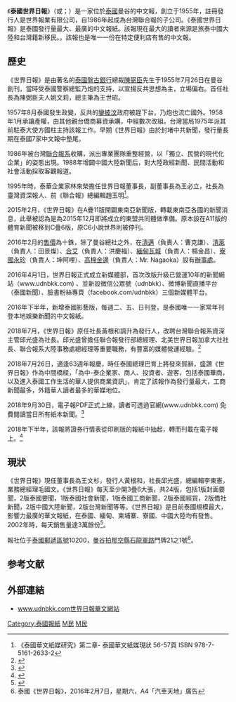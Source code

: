 {{Infobox Newspaper
|name = 泰國世界日報
|logo = [[File:Shi_Jie_Ri_Bao.gif|220px]]
|image = Shi Jie Ri Bao headquarter.jpg
|caption= 泰国世界日报曼谷总部
|type = [[日報|日報]]
|format = 寬版
|owners = [[聯合報系|聯合報系]]
|publisher = 世界日報有限公司
|editor = 黄根和
|founder = [[陳弼臣|陳弼臣]]
|foundation = 1955年7月26日
|political = 
|price = 10銖
|headquarters = {{THA}}[[曼谷|曼谷]]拍那空縣 
|circulation = 
|website = [http://www.udnbkk.com/ 泰國世界日報]
}}
{{Infobox Company 
| company_name       = 世界報業有限公司
| company_name_en    = Universal Press Co. Ltd.
| company_logo       = 
| company_type       = [[股份有限公司|股份有限公司]]
| company_slogan     = 正派辦報
|location = {{THA}}
|zip_code = 
|footnotes =
|key_people = 黃根和發行人，邱光盛社長
|industry = 新聞出版業
|products = 中文報紙 
}}

《'''泰國世界日報'''》（{{lang-th|หนังสือพิมพ์สากล}}或{{lang|th|ซื่อเจี้ยยื่อเป้า}}；{{lang-en|The Universal Daily News}}）是一家位於[[泰國|泰國]]曼谷的中文報，創立于1955年，註冊發行人是世界報業有限公司，自1986年起成為台灣聯合報的子公司。《泰國世界日報》是泰國發行量最大、最廣的中文報紙。該報現在最大的讀者來源是旅泰中國大陸和台灣籍新移民。{{cn|除了報紙之外，每年出版《泰緬企業名錄》，慶祝中華人民共和國成立的《今日中國》特刊，和慶祝中華民國雙十國慶的《今日台灣》特刊|time=2017-11-12}}。該報也是唯一一份在特定便利店有售的中文報。

==歷史==
《世界日報》是由著名的[[泰國|泰國]][[盤古銀行|盤古銀行]]總裁[[陳弼臣|陳弼臣]]先生于1955年7月26日在曼谷創刊，當時受泰國警察總監乃炮的支持，以宣揚反共思想為主，立場偏右。首任社長為陳弼臣夫人姚文莉，總主筆為王世昭。

1957年8月泰國發生政變，反共的[[鑾披汶|鑾披汶]]政府被趕下台，乃炮也流亡國外。1958年1月承讓產權，由其他親台僑商募資承購，中經數次改組。台灣當局1975年派其前駐泰大使方國柱主持該報工作。早期《世界日報》由於封堵中共新聞，發行量長期在泰國7家中文報中墊尾。

1986年被台灣[[聯合報|聯合報系]]收購，派出專業團隊重整經營，以「獨立、民營的現代化企業」的姿態出現。1988年增闢中國大陸新聞后，對大陸政經新聞、民間活動和社會活動採取客觀報道。

1995年時，泰華企業家林來榮擔任世界日報董事長，副董事長為王必立，社長為臺灣資深報人、前《聯合報》總編輯趙玉明<ref>《泰國華文紙媒研究》第二章- 泰國華文紙媒現狀 56-57頁 ISBN 978-7-5161-2633-2 </ref>。

2015年2月，《世界日報》在A疊11版開闢東南亞新聞版，轉載東南亞各國的新聞消息，此舉被認為是為2015年12月即將成立的東盟共同體做準備。原本設在A11版的體育新聞被移到C疊6版，原C6小說世界則被停刊。

2016年2月的[[售價|售價]]為十銖，除了曼谷總社之外，在[[清邁|清邁]]（負責人：曹克謙）、[[清萊|清萊]]（負責人：田景燦）、[[合艾|合艾]]（負責人：洪慶福）、[[緬甸|緬甸]][[曼德勒|瓦城]]（負責人：楊金昌）、[[寮國|寮國]][[永珍|永珍]]（負責人：坤阿哩）、[[高棉|高棉]][[金邊|金邊]]（負責人：Mr. Nagaoka）設有[[辦事處|辦事處]]。

2016年4月1日，世界日報正式成立新媒體部，首次改版升級已營運10年的新聞網站（www.udnbkk.com) 、並新設微信公眾號（udnbkk）、微博新聞直播平台（泰國新聞）、臉書粉絲專頁（facebook.com/udnbkk）三個新媒體平台。

2016年下半年，新增泰國影藝版，每週二、五、日刊登，是泰國唯一一家常年刊登本地娛樂新聞的中文報紙。

2018年7月，《世界日報》原任社長黃根和調升為發行人，改聘台灣聯合報系資深主管邱光盛為社長。邱光盛曾擔任聯合報發行部總經理、北美世界日報加拿大社社長、聯合報系大陸事務處總經理等重要職務，有豐富的媒體營運經驗。<ref>{{Cite web|url=http://www.udnbkk.com/portal.php?mod=view&aid=260639|title=邱光盛 接任泰國世界日報社長|accessdate=2018-12-26|last=泰国世界日报|work=泰國世界日報|archive-date=2018-12-26|archive-url=https://web.archive.org/web/20181226184250/http://www.udnbkk.com/portal.php?mod=view&aid=260639|dead-url=no}}</ref> 

2018年7月26日，適逢63週年報慶，時任泰國總理巴育上將發來賀辭，盛讚《世界日報》作為中間橋樑，「為中-泰企業家、商人、投資者、遊客，包括泰國華商，以及進入泰國工作生活的華人提供商業資訊」，肯定了該報作為發行量最大，工商新聞最多，外籍華人讀者最多的華媒地位。

2018年9月30日，電子報PDF正式上線，讀者可透過官網(www.udnbkk.com) 免費閱讀當日所有紙本新聞。<ref>{{Cite web|url=http://www.udnbkk.com/thread-2196-1-1.html|title=泰國世界日報電子報PDF在線版|accessdate=2018-12-26|last=泰国世界日报|work=泰國世界日報|archive-date=2018-12-26|archive-url=https://web.archive.org/web/20181226184242/http://www.udnbkk.com/thread-2196-1-1.html|dead-url=no}}</ref> 

2018年下半年，該報將證券行情表從印刷版的報紙中抽起，轉而刊載在電子報上。<ref>{{Cite web|url=http://ep.worldjournal.com/BK/2018-12-26/A01|title=泰國世界日報|accessdate=2018-12-26|work=ep.worldjournal.com|language=zh-TW|archive-date=2018-12-26|archive-url=https://web.archive.org/web/20181226133725/http://ep.worldjournal.com/BK/2018-12-26/A01|dead-url=no}}</ref>

==現狀==
《世界日報》現任董事長為王文杉，發行人黃根和，社長邱光盛，總編輯李東憲，業務總經理毛國文。《世界日報》每天至少開3疊6大張，共24版，包括1版封面要聞，2版泰國要聞，1版泰國社會新聞，1版泰國工商新聞，2版泰國經貿，2版僑社新聞，2版中國大陸新聞，2版台灣新聞等等。《世界日報》是目前泰國規模最大，影響力最廣的華文報紙，在泰國、緬甸、柬埔寨、寮國、中國大陸均有發售。2002年時，每天銷售量達3萬餘份<ref>{{Cite web |url=http://www.chinanews.com/2002-03-13/26/169181.html |title=汉语学习风气将带动泰国华文报纸销量大增 |accessdate=2015-01-27 |archive-date=2016-03-05 |archive-url=https://web.archive.org/web/20160305025151/http://www.chinanews.com/2002-03-13/26/169181.html |dead-url=no }}</ref>。

報社位于[[泰國|泰國]][[郵遞區號|郵遞區號]]10200，[[曼谷|曼谷]][[拍那空縣|拍那空縣]][[石龍軍路|石龍軍路]]門牌21之1號<ref>泰國《世界日報》，2016年2月7日，星期六，A4「汽車天地」廣告</ref>。

==参考文献==
{{Reflist}}

==外部連結==
{{portal box|泰國}}
*[http://www.udnbkk.com/ www.udnbkk.com世界日報華文網站] {{Wayback|url=http://www.udnbkk.com/ |date=20131004022538 }}
{{UDN Group}}

[[Category:泰國報紙|Category:泰國報紙]]
[[Category:中文報紙|M民]]
[[Category:聯合報系|M民]]